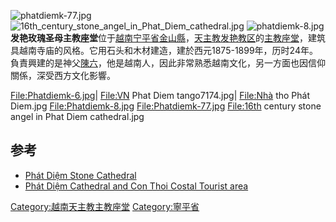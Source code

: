[[Image:phatdiemk-77.jpg|thumb]]
[[Image:16th_century_stone_angel_in_Phat_Diem_cathedral.jpg|thumb]]
[[Image:phatdiemk-8.jpg|thumb]]
'''发艳玫瑰圣母主教座堂'''位于[[越南|越南]][[宁平省|宁平省]][[金山縣_(越南)|金山縣]]，[[天主教发艳教区|天主教发艳教区]]的[[主教座堂|主教座堂]]，建筑具越南寺庙的风格。它用石头和木材建造，建於西元1875-1899年，历时24年。 負責興建的是神父[[陳六|陳六]]，他是越南人，因此非常熟悉越南文化，另一方面也因信仰關係，深受西方文化影響。

<gallery>
File:Phatdiemk-6.jpg|
File:VN Phat Diem tango7174.jpg|
File:Nhà tho Phát Diem.jpg
File:Phatdiemk-8.jpg
File:Phatdiemk-77.jpg
File:16th century stone angel in Phat Diem cathedral.jpg
</gallery>

==参考==
*[http://www.ninhbinhtourism.com.vn:8080/en/modules.php?name=News&op=viewst&sid=135 Phát Diệm Stone Cathedral]{{dead link|date=2017年12月 |bot=InternetArchiveBot |fix-attempted=yes }}
*[http://www.ninhbinhtourism.com.vn:8080/en/modules.php?name=News&op=viewst&sid=134 Phát Diệm Cathedral and Con Thoi Costal Tourist area]{{dead link|date=2017年12月 |bot=InternetArchiveBot |fix-attempted=yes }}

[[Category:越南天主教主教座堂|Category:越南天主教主教座堂]]
[[Category:寧平省|Category:寧平省]]